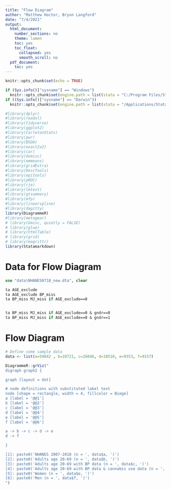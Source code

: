 ```yaml
---
title: "Flow Diagram"
author: "Matthew Hoctor, Bryon Langford"
date: "7/4/2021"
output:
  html_document:
    number_sections: no
    theme: lumen
    toc: yes
    toc_float:
      collapsed: yes
      smooth_scroll: no
  pdf_document:
    toc: yes
---
```


```r
knitr::opts_chunk$set(echo = TRUE)

if (Sys.info()["sysname"] == "Windows") 
  knitr::opts_chunk$set(engine.path = list(stata = "C:/Program Files/Stata17/StataBE-64")) 
if ((Sys.info()["sysname"] == "Darwin"))
  knitr::opts_chunk$set(engine.path = list(stata = "/Applications/Stata/StataIC"))
```

```r
#library(dplyr)
#library(readxl)
#library(tidyverse)
#library(ggplot2)
#library(CarletonStats)
#library(pwr)
#library(BSDA)
#library(exact2x2)
#library(car)
#library(dvmisc)
#library(emmeans)
#library(gridExtra)
#library(DescTools)
#library(epitools)
#library(pROC)
#library(rje)
#library(lmtest)
#library(gtsummary)
#library(mfp)
#library(linearspline)
#library(dagitty)
library(DiagrammeR)
#library(metagear)
# library(Gmisc, quietly = FALSE)
# library(glue)
# library(htmlTable)
# library(grid)
# library(magrittr)
library(Statamarkdown)
```

# Data for Flow Diagram

```stata
use "data\NHANES0718_new.dta", clear

ta AGE_exclude
ta AGE_exclude BP_miss
ta BP_miss MJ_miss if AGE_exclude==0


ta BP_miss MJ_miss if AGE_exclude==0 & gndr==0
ta BP_miss MJ_miss if AGE_exclude==0 & gndr==1
```

# Flow Diagram

```r
# Define some sample data
data <- list(a=59842 , b=28721, c=26046, d=18510, e=9353, f=9157)

DiagrammeR::grViz("
digraph graph2 {

graph [layout = dot]

# node definitions with substituted label text
node [shape = rectangle, width = 4, fillcolor = Biege]
a [label = '@@1']
b [label = '@@2']
c [label = '@@3']
d [label = '@@4']
e [label = '@@5']
f [label = '@@6']

a -> b -> c -> d -> e
d -> f

}

[1]: paste0('NHANES 2007-2018 (n = ', data$a, ')')
[2]: paste0('Adults age 20-69 (n = ', data$b, ')')
[3]: paste0('Adults age 20-69 with BP data (n = ', data$c, ')')
[4]: paste0('Adults age 20-69 with BP data & cannabis use data (n = ', data$d, ')')
[5]: paste0('Women (n = ', data$e, ')')
[6]: paste0('Men (n = ', data$f, ')')
")
```





